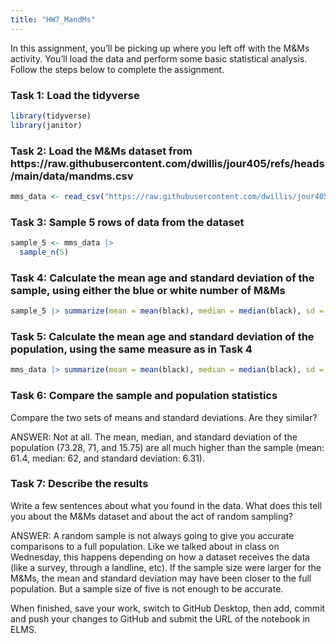 ```yaml
---
title: "HW7_MandMs"
---
```


In this assignment, you'll be picking up where you left off with the M&Ms activity. You'll load the data and perform some basic statistical analysis. Follow the steps below to complete the assignment.

### Task 1: Load the tidyverse
```r
library(tidyverse)
library(janitor)
```

### Task 2: Load the M&Ms dataset from https://raw.githubusercontent.com/dwillis/jour405/refs/heads/main/data/mandms.csv
```r
mms_data <- read_csv("https://raw.githubusercontent.com/dwillis/jour405/refs/heads/main/data/mandms.csv")
```

### Task 3: Sample 5 rows of data from the dataset
```r
sample_5 <- mms_data |>
  sample_n(5)
```

### Task 4: Calculate the mean age and standard deviation of the sample, using either the blue or white number of M&Ms
```r
sample_5 |> summarize(mean = mean(black), median = median(black), sd = sd(black))
```

### Task 5: Calculate the mean age and standard deviation of the population, using the same measure as in Task 4
```r
mms_data |> summarize(mean = mean(black), median = median(black), sd = sd(black))
```

### Task 6: Compare the sample and population statistics

Compare the two sets of means and standard deviations. Are they similar?

ANSWER: Not at all. The mean, median, and standard deviation of the population (73.28, 71, and 15.75) are all much higher than the sample (mean: 61.4, median: 62, and standard deviation: 6.31). 

### Task 7: Describe the results

Write a few sentences about what you found in the data. What does this tell you about the M&Ms dataset and about the act of random sampling?

ANSWER: A random sample is not always going to give you accurate comparisons to a full population. Like we talked about in class on Wednesday, this happens depending on how a dataset receives the data (like a survey, through a landline, etc). If the sample size were larger for the M&Ms, the mean and standard deviation may have been closer to the full population. But a sample size of five is not enough to be accurate. 


When finished, save your work, switch to GitHub Desktop, then add, commit and push your changes to GitHub and submit the URL of the notebook in ELMS.
